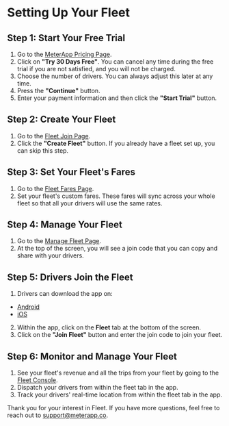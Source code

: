 # Setting Up Your Fleet

## Step 1: Start Your Free Trial

1. Go to the [MeterApp Pricing Page](https://www.meterapp.co/en/pricing).
2. Click on **"Try 30 Days Free"**. You can cancel any time during the free trial if you are not satisfied, and you will not be charged.
3. Choose the number of drivers. You can always adjust this later at any time.
4. Press the **"Continue"** button.
5. Enter your payment information and then click the **"Start Trial"** button.

## Step 2: Create Your Fleet

1. Go to the [Fleet Join Page](https://www.meterapp.co/en/fleet/join).
2. Click the **"Create Fleet"** button. If you already have a fleet set up, you can skip this step.

## Step 3: Set Your Fleet's Fares

1. Go to the [Fleet Fares Page](https://www.meterapp.co/en/fleet/fares).
2. Set your fleet's custom fares. These fares will sync across your whole fleet so that all your drivers will use the same rates.

## Step 4: Manage Your Fleet

1. Go to the [Manage Fleet Page](https://www.meterapp.co/en/fleet/manage_fleet).
2. At the top of the screen, you will see a join code that you can copy and share with your drivers.

## Step 5: Drivers Join the Fleet

1. Drivers can download the app on:
- [Android](https://play.google.com/store/apps/details?id=osacky.ridemeter)
- [iOS](https://apps.apple.com/us/app/meter-for-taxis/id931234419)
2. Within the app, click on the **Fleet** tab at the bottom of the screen.
3. Click on the **"Join Fleet"** button and enter the join code to join your fleet.

## Step 6: Monitor and Manage Your Fleet

1. See your fleet's revenue and all the trips from your fleet by going to the [Fleet Console](https://www.meterapp.co/en/fleet/console).
2. Dispatch your drivers from within the fleet tab in the app.
3. Track your drivers' real-time location from within the fleet tab in the app.

Thank you for your interest in Fleet. If you have more questions, feel free to reach out to [support@meterapp.co](mailto:support@meterapp.co).
